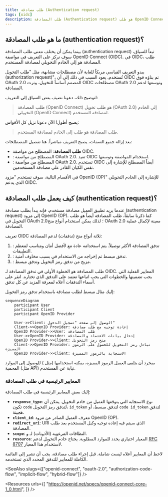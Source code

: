 ```yaml
---
title: طلب مصادقة (Authentication request)
tags: [oidc]
description: طلب المصادقة (Authentication request) هو طلب OpenID Connect (OIDC) لمصادقة المستخدم. يتم إعادة استخدام طلب تخويل OAuth 2.0 وتوسيعه لدعم المصادقة (Authentication).
---
```


## ما هو طلب المصادقة (authentication request)؟

بينما يمكن أن يختلف معنى طلب المصادقة (authentication request) تبعاً للسياق، سوف نركز على التعريف في مواصفة OpenID Connect (OIDC). في OIDC، طلب المصادقة هو <Ref slug="authorization-request" /> إلى الخادم التخويلي لمصادقة المستخدم.

يبدو التعريف القياسي مربكاً للغاية لأن مصطلحات مشابهة، مثل "طلب التخويل (authorization request)"، تُستخدم. يعود السبب في ذلك إلى أن OIDC تم بناؤه فوق OAuth 2.0 المصمم أساساً للتخويل، وترث OIDC مصطلحات OAuth 2.0 وتوسعها لدعم المصادقة.

لتوضيح ذلك، دعونا نضيف بعض السياق إلى التعريف:

> طلب المصادقة (OpenID Connect) هو طلب تخويل (OAuth 2.0) إلى الخادم التخويلي (OpenID Connect) لمصادقة المستخدم.

يصبح أطول! الآن دعونا نزيل كل الأقواس:

> طلب المصادقة هو طلب إلى الخادم لمصادقة المستخدم.

بعد إزالة جميع السمات، يصبح التعريف مباشراً. هنا تفصيل المصطلحات:

- **طلب المصادقة**: المصطلح من مواصفة OIDC.
- <Ref slug="authorization-request" />: المصطلح من مواصفة OAuth 2.0. تعيد OIDC استخدام المواصفة وتوسعها.
- <Ref slug="authorization-server" />: المصطلح من مواصفة OAuth 2.0. تستخدم OIDC أيضاً المصطلح <Ref slug="openid-connect" headingId="openid-provider-op" /> للإشارة إلى نفس الكيان القادر على مصادقة المستخدمين.

في الأقسام التالية، سوف نستخدم "مزود OpenID (OP)" للإشارة إلى الخادم التخويلي الذي يدعم OIDC.

## كيف يعمل طلب المصادقة (authentication request)؟

عندما يريد تطبيق العميل مصادقة مستخدم، فإنه يبدأ بطلب مصادقة (authentication request) إلى مزود OpenID (OP). كما ذكرنا سابقاً، طلب المصادقة أيضاً هو طلب التخويل في OAuth 2.0؛ لذلك يمكن استخدام أنواع منح OAuth 2.0 معينة لإكمال عملية المصادقة.

تعريف OIDC ثلاثة أنواع منح (تدفقات) لدعم المصادقة:

1. <Ref slug="authorization-code-flow" />: تدفق المصادقة الأكثر توصيلاً. يتم استخدامه عادة مع <Ref slug="pkce" /> لأفضل أمان ومناسب لمعظم التطبيقات.
2. <Ref slug="implicit-flow" />: تدفق مبسط تم إخراجه من الاستخدام في <Ref slug="oauth-2.1" /> بسبب مخاوف أمنية.
3. <Ref slug="hybrid-flow" />: مزيج من تدفق رمز التخويل وتدفق مبسط.

طلب المصادقة هو الخطوة الأولى في تدفق المصادقة لـ OIDC. المعايير الفعلية التي يجب تضمينها والخطوات التي يجب اتباعها تعتمد على التدفق الذي تختاره. انقر على أسماء التدفقات أعلاه لمعرفة المزيد عن كل تدفق.

إليك مثال مبسط لطلب مصادقة باستخدام تدفق رمز التخويل:

```mermaid
sequenceDiagram
    participant User
    participant Client
    participant OpenID Provider

    User->>Client: الوصول إلى صفحة "تسجيل الدخول"
    Client->>OpenID Provider: إعادة توجيه مع طلب مصادقة
    OpenID Provider->>User: طلب المصادقة
    User->>OpenID Provider: إدخال بيانات الاعتماد والمصادقة
    OpenID Provider->>Client: منح رمز التخويل
    Client->>OpenID Provider: تبادل رمز التخويل للحصول على الرموز المميزة
    OpenID Provider->>Client: الاستجابة بالرموز المميزة
```

بمجرد أن يتلقى العميل الرموز المميزة، يمكنه استخدامها (مثل <Ref slug="access-token" />) للوصول إلى الموارد المحمية (مثل API) نيابة عن المستخدم.

### المعايير الرئيسية في طلب المصادقة

إليك بعض المعايير الرئيسية في طلب المصادقة:

- **`response_type`**: نوع الاستجابة التي يتوقعها العميل من خادم التخويل. يمكن أن تكون `code` لتدفق رمز التخويل، `id_token` لتدفق مبسط، أو `code id_token` لتدفق هجينة.
- **`client_id`**: معرف العميل الصادر عن مزود OpenID (OP).
- **`redirect_uri`**: URI الذي سيتم فيه إعادة توجيه وكيل المستخدم بعد طلب المصادقة.
- **`scope`**: النطاقات <Ref slug="scope">المرغوبة</Ref> (الأذونات) لـ <Ref slug="id-token" /> و<Ref slug="access-token" />.
- **`resource`**: المعيار اختياري يحدد <Ref slug="resource-indicator" /> للموارد المطلوبة. يحتاج خادم التخويل لدعم [RFC 8707](https://datatracker.ietf.org/doc/html/rfc8707) لاستخدام هذا المعيار.

لاحظ أن المعايير أعلاه ليست شاملة. قبل إجراء طلب مصادقة، يجب أن تشير إلى القائمة الكاملة للمعايير للتدفق المحدد الذي تستخدمه.

<SeeAlso slugs={["openid-connect", "oauth-2.0", "authorization-code-flow", "implicit-flow", "hybrid-flow"]} />

<Resources
  urls={[
    "https://openid.net/specs/openid-connect-core-1_0.html",
  ]}
/>